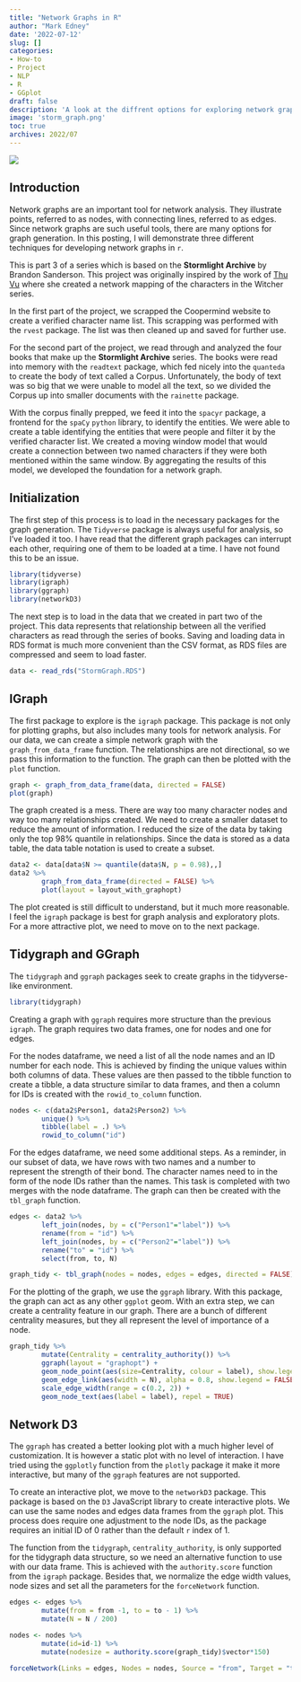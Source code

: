 ```yaml
---
title: "Network Graphs in R"
author: "Mark Edney"
date: '2022-07-12'
slug: []
categories:
- How-to
- Project
- NLP
- R
- GGplot
draft: false
description: 'A look at the diffrent options for exploring network graphs in R.'
image: 'storm_graph.png'
toc: true
archives: 2022/07
---
```

![](storm_graph.png)

## Introduction
Network graphs are an important tool for network analysis. They illustrate points, referred to as nodes, with connecting lines, referred to as edges. Since network graphs are such useful tools, there are many options for graph generation. In this posting, I will demonstrate three different techniques for developing network graphs in `r`. 

This is part 3 of a series which is based on the **Stormlight Archive** by Brandon Sanderson. This project was originally inspired by the work of [Thu Vu](https://www.youtube.com/watch?v=RuNolAh_4bU) where she created a network mapping of the characters in the Witcher series.

In the first part of the project, we scrapped the Coopermind website to create a verified character name list. This scrapping was performed with the `rvest` package. The list was then cleaned up and saved for further use. 

For the second part of the project, we read through and analyzed the four books that make up the **Stormlight Archive** series. The books were read into memory with the `readtext` package, which fed nicely into the `quanteda` to create the body of text called a Corpus. Unfortunately, the body of text was so big that we were unable to model all the text, so we divided the Corpus up into smaller documents with the `rainette` package.

With the corpus finally prepped, we feed it into the `spacyr` package, a frontend for the `spaCy` `python` library, to identify the entities. We were able to create a table identifying the entities that were people and filter it by the verified character list. We created a moving window model that would create a connection between two named characters if they were both mentioned within the same window. By aggregating the results of this model, we developed the foundation for a network graph.

## Initialization
The first step of this process is to load in the necessary packages for the graph generation. The `Tidyverse` package is always useful for analysis, so I've loaded it too. I have read that the different graph packages can interrupt each other, requiring one of them to be loaded at a time. I have not found this to be an issue. 

```r
library(tidyverse)
library(igraph)
library(ggraph)
library(networkD3)
```

The next step is to load in the data that we created in part two of the project. This data represents that relationship between all the verified characters as read through the series of books. Saving and loading data in RDS format is much more convenient than the CSV format, as RDS files are compressed and seem to load faster.  

```r
data <- read_rds("StormGraph.RDS")
```

## IGraph
The first package to explore is the `igraph` package. This package is not only for plotting graphs, but also includes many tools for network analysis. For our data, we can create a simple network graph with the `graph_from_data_frame` function. The relationships are not directional, so we pass this information to the function. The graph can then be plotted with the `plot` function. 

```r
graph <- graph_from_data_frame(data, directed = FALSE)
plot(graph)
```

The graph created is a mess. There are way too many character nodes and way too many relationships created. We need to create a smaller dataset to reduce the amount of information. I reduced the size of the data by taking only the top 98% quantile in relationships. Since the data is stored as a data table, the data table notation is used to create a subset.  

```r
data2 <- data[data$N >= quantile(data$N, p = 0.98),,]
data2 %>%
        graph_from_data_frame(directed = FALSE) %>%
        plot(layout = layout_with_graphopt)
```

The plot created is still difficult to understand, but it much more reasonable. I feel the `igraph` package is best for graph analysis and exploratory plots. For a more attractive plot, we need to move on to the next package. 

## Tidygraph and GGraph
The `tidygraph` and `ggraph` packages seek to create graphs in the tidyverse-like environment. 
```r
library(tidygraph)
```
Creating a graph with `ggraph` requires more structure than the previous `igraph`. The graph requires two data frames, one for nodes and one for edges.

For the nodes dataframe, we need a list of all the node names and an ID number for each node. This is achieved by finding the unique values within both columns of data. These values are then passed to the tibble function to create a tibble, a data structure similar to data frames, and then a column for IDs is created with the `rowid_to_column` function. 
```r
nodes <- c(data2$Person1, data2$Person2) %>% 
        unique() %>%
        tibble(label = .) %>%
        rowid_to_column("id")
```

For the edges dataframe, we need some additional steps. As a reminder, in our subset of data, we have rows with two names and a number to represent the strength of their bond. The character names need to in the form of the node IDs rather than the names. This task is completed with two merges with the node dataframe. The graph can then be created with the `tbl_graph` function.   
```r
edges <- data2 %>%
        left_join(nodes, by = c("Person1"="label")) %>%
        rename(from = "id") %>%
        left_join(nodes, by = c("Person2"="label")) %>%
        rename("to" = "id") %>%
        select(from, to, N)

graph_tidy <- tbl_graph(nodes = nodes, edges = edges, directed = FALSE)
```

For the plotting of the graph, we use the `ggraph` library. With this package, the graph can act as any other `ggplot` geom. With an extra step, we can create a centrality feature in our graph. There are a bunch of different centrality measures, but they all represent the level of importance of a node. 
```r
graph_tidy %>%
        mutate(Centrality = centrality_authority()) %>%
        ggraph(layout = "graphopt") + 
        geom_node_point(aes(size=Centrality, colour = label), show.legend = FALSE) +
        geom_edge_link(aes(width = N), alpha = 0.8, show.legend = FALSE) + 
        scale_edge_width(range = c(0.2, 2)) +
        geom_node_text(aes(label = label), repel = TRUE)
```

## Network D3

The `ggraph` has created a better looking plot with a much higher level of customization. It is however a static plot with no level of interaction. I have tried using the `ggplotly` function from the `plotly` package it make it more interactive, but many of the `ggraph` features are not supported. 

To create an interactive plot, we move to the `networkD3` package. This package is based on the `D3` JavaScript library to create interactive plots. We can use the same nodes and edges data frames from the `ggraph` plot. This process does require one adjustment to the node IDs, as the package requires an initial ID of 0 rather than the default `r` index of 1. 

The function from the `tidygraph`, `centrality_authority`, is only supported for the tidygraph data structure, so we need an alternative function to use with our data frame. This is achieved with the `authority.score` function from the `igraph` package. Besides that, we normalize the edge width values, node sizes and set all the parameters for the `forceNetwork` function.  

```r
edges <- edges %>%
        mutate(from = from -1, to = to - 1) %>%
        mutate(N = N / 200)

nodes <- nodes %>%
        mutate(id=id-1) %>%
        mutate(nodesize = authority.score(graph_tidy)$vector*150)
        
forceNetwork(Links = edges, Nodes = nodes, Source = "from", Target = "to", NodeID = "label", Group = "id", opacity = 1, fontSize = 14, zoom = TRUE, Value = "N", Nodesize = "nodesize", opacityNoHover = TRUE)

```